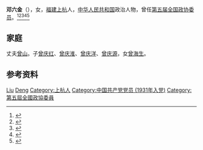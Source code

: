 '''邓六金'''（{{bd|1911年|9月1日|2003年|7月16日|}}），女，[[福建|福建]][[上杭|上杭]]人，[[中华人民共和国|中华人民共和国]]政治人物，曾任[[第五届全国政协委员|第五届全国政协委员]]。<ref>{{Cite book|title=历届全国政协委员人名辞典|author=|publisher=中国国际广播出版社|year=1996|isbn=9787507813746|location=北京|pages=286}}</ref><ref>{{Cite book|title=中华人民共和国职官志|author=何虎生, 李耀东, 向常福主编|publisher=中国社会出版社|year=2003|isbn=9787800883934|location=北京|pages=}}</ref><ref>{{Cite book|title=华夏妇女名人词典|author=周行健主编|publisher=华夏出版社|year=1988|isbn=|location=北京|pages=}}</ref><ref>{{Cite book|title=中国妇女名人录|author=薛维维; 慕群|publisher=陕西人民出版社|year=1988|isbn=|location=西安|pages=}}</ref><ref>{{Cite book|title=古今中外女名人辞典|author=中国妇女管理干部学院编|publisher=中国广播电视出版社|year=1989|isbn=|location=北京|pages=}}</ref>

== 家庭 ==
丈夫[[曾山|曾山]]。子[[曾庆红|曾庆红]]、[[曾庆淮|曾庆淮]]、[[曾庆洋|曾庆洋]]、[[曾庆源|曾庆源]]，女[[曾海生|曾海生]]。

== 参考资料 ==
{{reflist}}

{{中国人物小作品}}
{{曾山家系}}

{{Authority control}}
{{DEFAULTSORT:Deng}}
[[Category:邓姓|Liu]]
[[Category:曾山家族|Deng]]
[[Category:上杭人|Category:上杭人]]
[[Category:中国共产党党员_(1931年入党)|Category:中国共产党党员 (1931年入党)]]
[[Category:第五屆全國政協委員|Category:第五屆全國政協委員]]